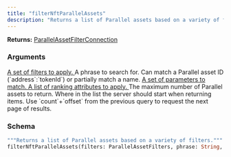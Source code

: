 ```yaml
---
title: "filterNftParallelAssets"
description: "Returns a list of Parallel assets based on a variety of filters."
---
```


**Returns:** [ParallelAssetFilterConnection](/api-reference/types#parallelassetfilterconnection)

### Arguments

<a href="/api-reference/input-objects#parallelassetfilters">
  <ResponseField name="filters" type="ParallelAssetFilters">
    A set of filters to apply.
  </ResponseField>
</a>

<ResponseField name="phrase" type="String">
  A phrase to search for. Can match a Parallel asset ID (`address`:`tokenId`) or partially match a name.
</ResponseField>

<a href="/api-reference/input-objects#parallelassetmatchers">
  <ResponseField name="match" type="ParallelAssetMatchers">
    A set of parameters to match.
  </ResponseField>
</a>

<a href="/api-reference/input-objects#parallelassetranking">
  <ResponseField name="rankings" type="[ParallelAssetRanking]">
    A list of ranking attributes to apply.
  </ResponseField>
</a>

<ResponseField name="limit" type="Int">
  The maximum number of Parallel assets to return.
</ResponseField>

<ResponseField name="offset" type="Int">
  Where in the list the server should start when returning items. Use `count`+`offset` from the previous query to request the next page of results.
</ResponseField>

### Schema


```graphql 
"""Returns a list of Parallel assets based on a variety of filters."""
filterNftParallelAssets(filters: ParallelAssetFilters, phrase: String, match: ParallelAssetMatchers, rankings: [ParallelAssetRanking], limit: Int, offset: Int): ParallelAssetFilterConnection
```
